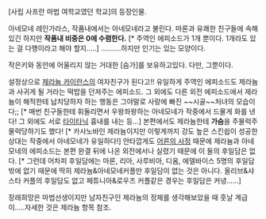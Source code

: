 [사립 사프란 마법 여학교였던 학교]의 등장인물.

아네모네 레인가라스, 작품내에서는 아네모네라고 불린다.
마론과 유쾌한 친구들에 속해있긴 하지만 '''작품내 비중은 0에 수렴한다.''' [* 주역인 에피소드가 1개 뿐이다. 1개라도 있는 걸 다행이라고 해야 할지.....]
..........하지만 인기는 있는 모양이다.

작은키와 동안에 어울리지 않는 거대한 [슴가]를 보유하고있다. 다만, 그뿐이다.

설정상으로 [[제라늄 카이란스]]의 여자친구가 된다고!!
유일하게 주역인 에피소드도 제라늄과 사귀게 될 거라는 떡밥을 던져주는 에피소드.
그 외에도 다른 외전 에피소드에서 제라늄이 해적한테 납치당하자 하는 행동은 그야말로 사랑에 빠진 ~~시골~~처녀의 모습이다;; [* 매번 친구들한테 휘둘리면서 우왕좌왕하는 아네모네가 작중에서 드물게 화를 낸다! 그 외에도 서로 [[타이타닉]] 흉내를 내는 등...] 
본편에서도 제라늄한테 '''가슴'''을 주물럭주물럭당하기도 했다! [* 카사노바인 제라늄이지만 이렇게까지 강도 높은 스킨쉽이 성공한 상대는 작중에서 아네모네가 유일하다!]
안타깝게도 [[어른의 사정]] 때문에 제라늄과 아네모네의 에피소드는 본편 완결 뒤에 나온 외전에서나 실렸기 때문에 이 둘의 후일담은 없다. [* 그런데 어차피 후일담에는 마론, 리아, 사루비아, 디옴, 에델바이스 5명의 후일담밖에 없기 때문에 딱히 제라늄&아네모네커플만 후일담이 없는 것은 아니다. 올리브&샤스타 커플의 후일담도 없고 페튜니아&로우즈 커플같은 경우는 후일담은 커녕......]
 
장래희망은 마법선생이지만 남자친구인 제라늄의 정체를 생각해보았을 때 훗날 계급이.....자세한 것은 제라늄 항목 참조.
